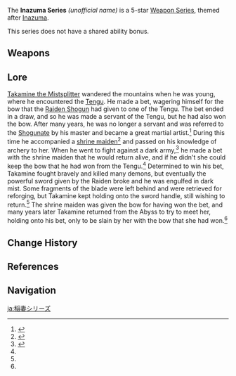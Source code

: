 {{Weapon Series Infobox
|rarity  = 5
|region  = Inazuma
|lore    = Inazuma and the Shogun
}}
The '''Inazuma Series''' ''(unofficial name)'' is a 5-star [[Weapon Series]], themed after [[Inazuma]].

This series does not have a shared ability bonus.

==Weapons==
{{Weapons by Category Table|type=Inazuma Series}}

==Lore==
[[Takamine the Mistsplitter]] wandered the mountains when he was young, where he encountered the [[Tengu]]. He made a bet, wagering himself for the bow that the [[Raiden Shogun]] had given to one of the Tengu. The bet ended in a draw, and so he was made a servant of the Tengu, but he had also won the bow. After many years, he was no longer a servant and was referred to the [[Shogunate]] by his master and became a great martial artist.<ref name="Thundering Pulse">{{Ref/Weapon|Thundering Pulse}}</ref> During this time he accompanied a [[Asase Hibiki|shrine maiden]]<ref>{{Ref/Weapon|Hamayumi}}</ref> and passed on his knowledge of archery to her. When he went to fight against a dark army,<ref name="Mistsplitter">{{Ref/Weapon|Mistsplitter Reforged}}</ref> he made a bet with the shrine maiden that he would return alive, and if he didn't she could keep the bow that he had won from the Tengu.<ref name="Thundering Pulse"/> Determined to win his bet, Takamine fought bravely and killed many demons, but eventually the powerful sword given by the Raiden broke and he was engulfed in dark mist. Some fragments of the blade were left behind and were retrieved for reforging, but Takamine kept holding onto the sword handle, still wishing to return.<ref name="Mistsplitter"/>
The shrine maiden was given the bow for having won the bet, and many years later Takamine returned from the Abyss to try to meet her, holding onto his bet, only to be slain by her with the bow that she had won.<ref name="Thundering Pulse"/>

==Change History==
{{Change History|2.0}}

==References==
{{Reflist}}

==Navigation==
{{Weapon Series Navbox}}

[[ja:稲妻シリーズ]]